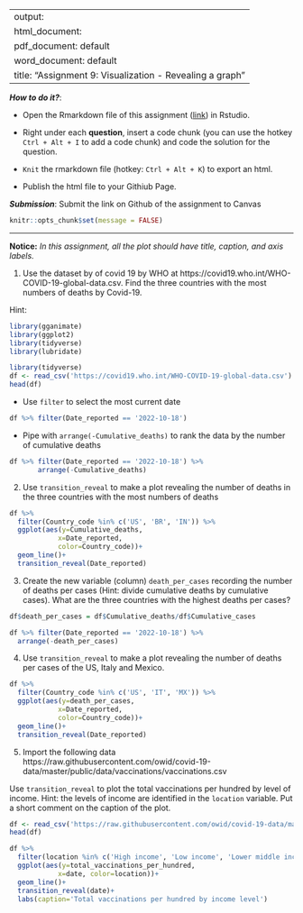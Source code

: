 
---
output: 
  html_document:
  pdf_document: default
  word_document: default
title: "Assignment 9: Visualization - Revealing a graph"
---

***How to do it?***: 

- Open the Rmarkdown file of this assignment ([link](assignment9.Rmd)) in Rstudio. 

- Right under each **question**, insert  a code chunk (you can use the hotkey `Ctrl + Alt + I` to add a code chunk) and code the solution for the question. 

- `Knit` the rmarkdown file (hotkey: `Ctrl + Alt + K`) to export an html.  

-  Publish the html file to your Githiub Page. 

***Submission***: Submit the link on Github of the assignment to Canvas

```{r setup, include=FALSE}
knitr::opts_chunk$set(message = FALSE)
```


-------

**Notice:** *In this assignment, all the plot should have title, caption, and axis labels. *

1. Use the dataset by of covid 19 by WHO at https://covid19.who.int/WHO-COVID-19-global-data.csv. Find the three countries with the most numbers of deaths by Covid-19. 

Hint: 
```{r}
library(gganimate)
library(ggplot2)
library(tidyverse)
library(lubridate)
```

```{r}
library(tidyverse)
df <- read_csv('https://covid19.who.int/WHO-COVID-19-global-data.csv')
head(df)
```
-  Use `filter` to select the most current date 
```{r}
df %>% filter(Date_reported == '2022-10-18')
```
-  Pipe with `arrange(-Cumulative_deaths)` to rank the data by the number of cumulative deaths
```{r}
df %>% filter(Date_reported == '2022-10-18') %>%
       arrange(-Cumulative_deaths)
```

2. Use `transition_reveal` to make a plot revealing the number of deaths in the three countries with the most numbers of deaths
```{r}
df %>% 
  filter(Country_code %in% c('US', 'BR', 'IN')) %>% 
  ggplot(aes(y=Cumulative_deaths,
            x=Date_reported,
            color=Country_code))+ 
  geom_line()+
  transition_reveal(Date_reported)
```

3. Create the new variable (column) `death_per_cases` recording the number of deaths per cases (Hint: divide cumulative deaths by cumulative cases).  What are the three countries with the highest deaths per cases? 
```{r}
df$death_per_cases = df$Cumulative_deaths/df$Cumulative_cases
```

```{r}
df %>% filter(Date_reported == '2022-10-18') %>%
  arrange(-death_per_cases)
```

4. Use `transition_reveal` to make a plot revealing the number of deaths per cases of the US, Italy and Mexico. 
```{r}
df %>% 
  filter(Country_code %in% c('US', 'IT', 'MX')) %>% 
  ggplot(aes(y=death_per_cases,
            x=Date_reported,
            color=Country_code))+ 
  geom_line()+
  transition_reveal(Date_reported)
```

5. Import the following data https://raw.githubusercontent.com/owid/covid-19-data/master/public/data/vaccinations/vaccinations.csv
                      
Use `transition_reveal` to plot the total vaccinations per hundred by level of income. Hint: the levels of income are identified in the `location` variable. Put a short comment on the caption of the plot. 
```{r}
df <- read_csv('https://raw.githubusercontent.com/owid/covid-19-data/master/public/data/vaccinations/vaccinations.csv')
head(df)
```

```{r}
df %>% 
  filter(location %in% c('High income', 'Low income', 'Lower middle income', 'Upper middle income')) %>%
  ggplot(aes(y=total_vaccinations_per_hundred,
            x=date, color=location))+ 
  geom_line()+
  transition_reveal(date)+
  labs(caption='Total vaccinations per hundred by income level')
```

